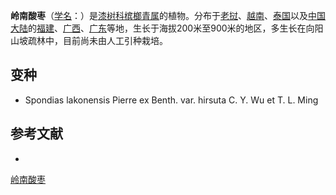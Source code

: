 {{NoteTA|1=LA|G1=Unit}}
{{speciesbox
| name = 岭南酸枣
|image =
| status =  | status_system = 
| status_ref =
| genus = Spondias
| species = lakonensis
| authority = {{le|Jean Baptiste Louis Pierre|Jean Baptiste Louis Pierre|Pierre}}, 1898
| subdivision_ranks =[[变种|变种]]
| subdivision =
* 岭南酸枣 ''S. l.'' var. ''lakonensis''
* [[毛叶岭南酸枣|毛叶岭南酸枣]] ''S. l.'' var. ''hirsuta''
| synonyms =
}}

'''岭南酸枣'''（[[学名|学名]]：{{lang|la|''Spondias lakonensis''}}）是[[漆树科|漆树科]][[槟榔青属|槟榔青属]]的植物。分布于[[老挝|老挝]]、[[越南|越南]]、[[泰国|泰国]]以及[[中国大陆|中国大陆]]的[[福建|福建]]、[[广西|广西]]、[[广东|广东]]等地，生长于海拔200米至900米的地区，多生长在向阳山坡疏林中，目前尚未由人工引种栽培。

== 变种 ==
* Spondias lakonensis Pierre ex Benth. var. hirsuta C. Y. Wu et T. L. Ming

== 参考文献 ==
<div class="references-small">
* {{cite web| url =http://www.bioinfo.cn/db05/KmzwSpecies.php?action=view&id=166| title =岭南酸枣（原变种）| work =《中国高等植物数据库全库》| publisher =中国科学院微生物研究所| author =昆明植物研究所| accessdate =2009-02-21| deadurl =yes| archiveurl =https://web.archive.org/web/20160305092141/http://www.bioinfo.cn/db05/KmzwSpecies.php?action=view&id=166| archivedate =2016-03-05}}
</div>
{{Taxonbar|from=Q10757371}}

[[Category:槟榔青属|岭南酸枣]]


{{植物小作品}}